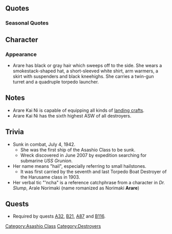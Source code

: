 {{ShipPageHeader}}

==Quotes==
{{ShipQuotes
|Introduction = 霰です…「んちゃ」っとかは言いません…よろしく…
|Introduction/En = I'm Arare... I won't say something like "-ncha"... Nice to meet you...
|Introduction/Note = (ncha- is the sentence-ending tic from Arare in Dr Slump)

|Introduction/Kai Ni = 霰です…「んちゃ」っとかは言いません…もちろんです…よろしくです…
|Introduction/Kai Ni/En = I'm Arare... I won't say something like "-ncha"... I certainly won't... Nice to meet you...

|Library = 霰は、マル2計画で建造された最後の駆逐艦…<br>朝潮型シリーズの…最終艦でも…あるの…<br>この後は…陽炎型だから…
|Library/En = I'm Arare, the last destroyer to be built under the Circle 2 Plan...<br>I'm also... the last ship... of the Asashio-class series...<br>Because after me... came the Kagerou-class...
|Library/Note = [[Kasumi]] was laid down four months before Arare, but the latter was completed in April 1939 while Kasumi was completed in June 1939. 
Even with this fact, it's worth noting that [[Minegumo]] (8th ship of the Asashio-class) was laid down 19 days after Arare but was completed ''one year before'' Kasumi and Arare.

|Secretary 1 = 司令官…。何を…するの…？
|Secretary 1/En = Commander... Is there... anything to do...?

|Secretary 2 = なぁに？
|Secretary 2/En = What is it?

|Secretary 3 = あまり魚雷にはさわらないで。
|Secretary 3/En = Don't touch my torpedoes so much.

|Idle/Kai = 司令官…やること…あの…いや、いいです…
|Idle/Kai/En = Commander... Things to do... No, it's all good...

|Secretary Married = んちゃ……
|Secretary Married/En = 'ncha...

|Secretary Married/Kai = 司令官…霰たちはいつも…頼りにしてる…から…
|Secretary Married/Kai/En = It's because... we're always... relying on you... Commander...
|Secretary Married/Kai/Note = Possibly she is referring to her sister-ships or her fellow DesDiv members.

|Wedding = あ…司令官どうした？仕事に戻ろうよ…うん…
|Wedding/En = Ah... What's wrong, Commander? I need to get back to work... yeah...

|Wedding/Kai Ni = あぁ、司令官、どうした？仕事に戻ろうよ。うん…でも、これでもらっておく。
|Wedding/Kai Ni/En = Ah, what's the matter, Commander? I need to get back to work... Yeah... But, I'll accept this.

|Looking At Scores = お手紙…
|Looking At Scores/En = A letter...

|Looking At Scores/Kai Ni = 司令官、情報持ってきた。
|Looking At Scores/Kai Ni/En = I've brought the intelligence, Commander.

|Joining A Fleet = 駆逐艦霰、抜錨します！
|Joining A Fleet/En = Destroyer Arare, setting sail!

|Joining A Fleet/Kai Ni = 第十八駆逐隊、霰、抜錨します。
|Joining A Fleet/Kai Ni/En = Destroyer Division 18, Arare, setting sail.

|Equipment 1 = ふぇ……ありかも。
|Equipment 1/En = Whew... This will do.

|Equipment 1/Kai Ni = ふぇ…いい。
|Equipment 1/Kai Ni/En = Whew... nice.

|Equipment 2 = いいの……うん、いいかも。
|Equipment 2/En = This is good... Yeah, I think.

|Equipment 3 = んちゃ…
|Equipment 3/En = Ncha...

|Supply = ふぅ……ありかも…
|Supply/En = *whew*.... Thank you.

|Supply/Kai = ごちそうさま。
|Supply/Kai/En = Thanks for the meal.

|Docking Minor = 直すよ……
|Docking Minor/En = I'll get repaired...

|Docking Major = たくさん…直すよ…
|Docking Major/En = I'll get... repaired properly...

|Docking Complete = 船の修理が完了…
|Docking Complete/En = A boat has been fully repaired.

|Construction = 新しい船が出来みたい…
|Construction/En = Looks like a new ship has finished...

|Returning From Sortie = 艦隊が…戻ってきた…！
|Returning From Sortie/En = The fleet... has returned...!

|Starting A Sortie = 霰の水雷戦隊、出撃です。
|Starting A Sortie/En = My torpedo squadron is sortieing.

|Battle Start = 撃ちます…！
|Battle Start/En = Opening fire...!

|Battle Start/Kai Ni = 霰もやります。そのためを、改装。…今は強いよ、霰。
|Battle Start/Kai Ni/En = I can do this. I was upgraded for this. ...I'm strong now.

|Attack = 砲戦より、水雷戦ですよ…？
|Attack/En = It's a torpedo attack instead of shelling...?

|Attack/Kai Ni = 霞姉さん、霰も、頑張るから。
|Attack/Kai Ni/En = I'll do my best too, Kasumi-neesan.

|Night Battle = 突撃…する？
|Night Battle/En = Are we... charging in?

|Night Attack = いける…？
|Night Attack/En = Can I do this...?

|MVP = え…？なに、この拍手喝采は…？霰が何かしたの…？
|MVP/En = Eh...? What's all this cheering for...? Did I do something...?

|Minor Damage 1 = あ…
|Minor Damage 1/En = Ah...

|Minor Damage 2 = 痛っ…
|Minor Damage 2/En = That hurts...

|Major Damage = ちょっと…恥ずかしい…
|Major Damage/En = This is a bit... embarrassing...

|Sunk = あぁ・・・水が入ってきた・・・冷たいな・・・
|Sunk/En = Ah... Water is flooding in... It's cold...
}}

=== Seasonal Quotes ===
{{Shipquoteseasonal
|Fall2015 = 秋になりましたね。ん…秋の虫が鳴いて…ますね。
|Fall2015_EN = So autumn has come. Yep, I can hear all the autumn bugs.
|Fall2015_Clip = {{Audio|file=Arare_Autumn_2015.ogg}}
|Fall2015_Note = 

|EndofYear2015 = 第十八駆逐隊、年末大掃除任務・・・ですか？わかりました、陽炎と不知火も呼んできます
|EndofYear2015_EN = End-of-year cleaning is a duty for the 18th Destroyer Division, right? I understand, I'll go call Kagerou and Shiranui as well.
|EndofYear2015_Clip = {{Audio|file=Arare_End_of_Year_2015.ogg}}
|EndofYear2015_Note = 

|NewYear2016 = 司令官、謹賀新年です。今年も霰、頑張りたいと思います。
|NewYear2016_EN = Commander, Happy New Year! This year too, Arare will do her best.
|NewYear2016_Clip = {{Audio|file=Arare_New_Year_2016.ogg}}
|NewYear2016_Note = 

|Setsubun2016 = 「せっつぶーん」って、何？　……あ、節分か。……大丈夫です。鬼役は、今年も神通さんが……あ、お豆は危険なので、霰は投げません。
|Setsubun2016_EN = What's "Settsubuun"? ...Ah, Setsubun. ...Don't worry. Jintsuu-san is the demon this year as well... Ah, it's dangerous to throw beans, so Arare won't throw them.
|Setsubun2016_Clip = {{Audio|file=Arare_Setsubun_2016.ogg}}
|Setsubun2016_Note = 

|Valentine2016 = 司令官…ん、ちゃんと、霰も…チョコを作ってきました。はい、あげます
|Valentine2016_EN = Commander. ...hm, Arare too, worked hard to make chocolate... Yes... I'm giving you some.
|Valentine2016_Clip = {{Audio|file=Arare_Valentine_2016.ogg}}
|Valentine2016_Note = 

|WhiteDay2016 = これを…霰に？はむ。美味しい。司令官、ありがとう。嬉しい…です。
|WhiteDay2016_EN = This is... for Arare? Munch. It's delicious. Commander, thank you. I'm... happy.
|WhiteDay2016_Clip = {{Audio|file=Arare White Day 2016.ogg}}
|WhiteDay2016_Note =

|Spring2016 = 司令官。春…ですね。舞鶴の春…思い出す…。春は…好き
|Spring2016_EN = Commander. It's spring. I remember the Maizuri spring. I like spring.
|Spring2016_Clip = {{Audio|file=Arare_Spring_2016.ogg}}
|Spring2016_Note = 

|ThirdAnniversary2016 = 司令官、三周年です！おめでとうございます、霰も…嬉しい…です！
|ThirdAnniversary2016_EN = Commander, it's the third anniversary! Congratulation. Arare... also feels... happy about it!
|ThirdAnniversary2016_Clip = {{Audio|file=Arare_Third_Anniversary.ogg}}
|ThirdAnniversary2016_Note = 

|RainySeason2016 = 梅雨… 雨… 雨音… 嫌いじゃないです。
|RainySeason2016_EN = Rainy season... Rain... Rain sounds... I don't hate them.
|RainySeason2016_Clip = {{Audio|file=Arare Rainy Season 2016.ogg}}
|RainySeason2016_Note = 
}}

==Character==
===Appearance===
*Arare has black or gray hair which sweeps off to the side. She wears a smokestack-shaped hat, a short-sleeved white shirt, arm warmers, a skirt with suspenders and black kneehighs. She carries a twin-gun turret and a quadruple torpedo launcher.

==Notes==
*Arare Kai Ni is capable of equipping all kinds of [[List of Landing Crafts by stats|landing crafts]].
*Arare Kai Ni has the sixth highest ASW of all destroyers.

==Trivia==
*Sunk in combat, July 4, 1942.
**She was the first ship of the Asashio Class to be sunk.
**Wreck discovered in June 2007 by expedition searching for submarine ''USS Grunion''.
*Her name means "hail", especially referring to small hailstones.
**It was first carried by the seventh and last Torpedo Boat Destroyer of the Harusame class in 1903.
*Her verbal tic "'ncha" is a reference catchphrase from a character in ''Dr. Slump'', Arale Norimaki (name romanized as Norimaki '''Arare''') 

==Quests==
* Required by quests [[Quests#A32|A32]], [[Quests#B21|B21]], [[Quests#A87|A87]] and [[Quests#B117|B116]].

{{ShipPageFooter}}
[[Category:Asashio Class]]
[[Category:Destroyers]]